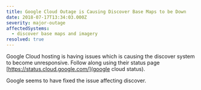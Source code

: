 ```yaml
---
title: Google Cloud Outage is Causing Discover Base Maps to be Down
date: 2018-07-17T13:34:03.000Z
severity: major-outage
affectedSystems:
  - discover base maps and imagery
resolved: true
---
```



Google Cloud hosting is having issues which is causing the discover system to become unresponsive. Follow along using their status page [https://status.cloud.google.com/](google cloud status).

<Update date="2018-07-17T13:51:00.000Z">Google seems to have fixed the issue affecting discover.</Update>
